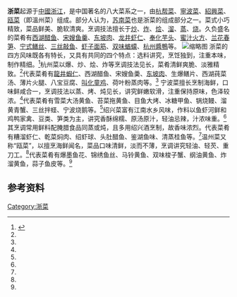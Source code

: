 {{中国菜|hidden=1}}
'''浙菜'''起源于[[中國|中國]][[浙江|浙江]]，是中国著名的八大菜系之一，由[[杭帮菜|杭帮菜]]、[[寧波菜|寧波菜]]、[[紹興菜|紹興菜]]、[[瓯菜|瓯菜]]（即溫州菜）组成。部分人认为，[[苏南菜|苏南菜]]也是浙菜的组成部分之一。菜式小巧精致，菜品鲜美、脆软清爽。烹调技法擅长于[[炒|炒]]、[[炸|炸]]、[[烩|烩]]、[[溜|溜]]、[[蒸|蒸]]、[[烧_(中餐)|烧]]。久负盛名的菜肴有[[西湖醋鱼|西湖醋鱼]]、[[宋嫂鱼羹|宋嫂鱼羹]]、[[东坡肉|东坡肉]]、[[龙井虾仁|龙井虾仁]]、[[奉化芋头|奉化芋头]]、[[蜜汁火方|蜜汁火方]]、[[兰花春笋|兰花春笋]]、[[宁式鳝丝|宁式鳝丝]]、[[三丝敲鱼|三丝敲鱼]]、[[虾子面筋|虾子面筋]]、[[双味蝤蠓|双味蝤蠓]]、[[杭州醬鴨|杭州醬鴨]]等。
[[File:BCfood12.JPG|缩略图]]
浙菜的四方风味既各有特长，又具有共同的四个特点：选料讲究，烹饪独到，注重本味，制作精细。<ref name=food>{{cite web | url=http://scenic.cthy.com/scenic-10046/food/13961_1.html | title=Zhejiang cuisine | accessdate=November 16, 2011 | archive-date=2020-12-12 | archive-url=https://web.archive.org/web/20201212141050/http://scenic.cthy.com/scenic-10046/food/13961_1.html | dead-url=no }}</ref>杭州菜以爆、炒、烩、炸等烹调技法见长，菜肴清鲜爽脆、淡雅精致。<ref name=food/>代表菜肴有[[龍井蝦仁|龍井蝦仁]]、西湖醋鱼、宋嫂鱼羮、[[东坡肉|东坡肉]]、生爆鳝片、西湖莼菜汤、薄片火腿、八宝豆腐、[[叫化童鸡|叫化童鸡]]、荷叶粉蒸肉等。<ref name=food/> 宁波菜擅长烹制海鲜，口味鲜咸合一，烹调技法以蒸、烤、炖见长，讲究鲜嫩软滑，注重保持原味，色泽较浓。<ref name=food/>代表菜肴有雪菜大汤黄鱼、苔菜拖黄鱼、目鱼大烤、冰糖甲鱼、锅烧鳗、溜黄青蟹、三丝拌蛏、宁波烧鹅等。<ref name=food/>绍兴菜富有江南水乡风味，作料以鱼虾河鲜和鸡鸭家禽、豆类、笋类为主，讲究香酥绵糯、原汤原汁，轻油忌辣，汁浓味重。<ref name=food/>其烹调常用鲜料配腌腊食品同蒸或炖，且多用绍兴酒烹制，故香味浓烈。代表菜肴有糟溜虾仁、乾菜焖肉、绍虾球、头肚醋鱼、鉴湖鱼味、清蒸桂鱼等。<ref name=food/>温州菜又称“瓯菜”，以擅烹海鲜闻名，菜品口味清鲜，淡而不薄，烹调讲究轻油、轻芡、重刀工。<ref name=food/>代表菜肴有爆墨鱼花、锦绣鱼丝、马铃黄鱼、双味梭子蟹、纲油黄鱼、炸溜黄鱼，蒜子鱼皮等。<ref name=food/>

==参考资料==
{{reflist}}

{{Zhejiang topics}}
{{中国菜小作品}}

[[Category:浙菜|Category:浙菜]]